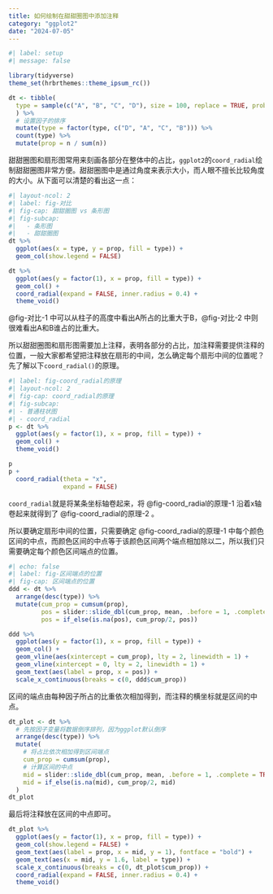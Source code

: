 ```yaml
---
title: 如何绘制在甜甜圈图中添加注释
category: "ggplot2"
date: "2024-07-05"
---
```


```r
#| label: setup
#| message: false

library(tidyverse)
theme_set(hrbrthemes::theme_ipsum_rc())

dt <- tibble(
  type = sample(c("A", "B", "C", "D"), size = 100, replace = TRUE, prob = c(0.3, 0.4, 0.2, 0.1))
  ) %>% 
  # 设置因子的排序
  mutate(type = factor(type, c("D", "A", "C", "B"))) %>% 
  count(type) %>% 
  mutate(prop = n / sum(n))
```

甜甜圈图和扇形图常用来刻画各部分在整体中的占比，`ggplot2`的`coord_radial`绘制甜甜圈图非常方便。甜甜圈图中是通过角度来表示大小，而人眼不擅长比较角度的大小。从下面可以清楚的看出这一点：

```r
#| layout-ncol: 2
#| label: fig-对比
#| fig-cap: 甜甜圈图 vs 条形图
#| fig-subcap: 
#|   - 条形图
#|   - 甜甜圈图
dt %>% 
  ggplot(aes(x = type, y = prop, fill = type)) +
  geom_col(show.legend = FALSE)

dt %>% 
  ggplot(aes(y = factor(1), x = prop, fill = type)) +
  geom_col() +
  coord_radial(expand = FALSE, inner.radius = 0.4) +
  theme_void()
```

@fig-对比-1 中可以从柱子的高度中看出A所占的比重大于B，@fig-对比-2 中则很难看出A和B谁占的比重大。

所以甜甜圈图和扇形图需要加上注释，表明各部分的占比，加注释需要提供注释的位置，一般大家都希望把注释放在扇形的中间，怎么确定每个扇形中间的位置呢？先了解以下`coord_radial()`的原理。

```r
#| label: fig-coord_radial的原理
#| layout-ncol: 2
#| fig-cap: coord_radial的原理
#| fig-subcap:
#| - 普通柱状图
#| - coord_radial
p <- dt %>% 
  ggplot(aes(y = factor(1), x = prop, fill = type)) +
  geom_col() +
  theme_void()

p
p + 
  coord_radial(theta = "x",
               expand = FALSE)
```

`coord_radial`就是将某条坐标轴卷起来，将 @fig-coord_radial的原理-1 沿着x轴卷起来就得到了 @fig-coord_radial的原理-2 。

所以要确定扇形中间的位置，只需要确定 @fig-coord_radial的原理-1 中每个颜色区间的中点，而颜色区间的中点等于该颜色区间两个端点相加除以二，所以我们只需要确定每个颜色区间端点的位置。

```r
#| echo: false
#| label: fig-区间端点的位置
#| fig-cap: 区间端点的位置
ddd <- dt %>% 
  arrange(desc(type)) %>% 
  mutate(cum_prop = cumsum(prop),
         pos = slider::slide_dbl(cum_prop, mean, .before = 1, .complete = TRUE),
         pos = if_else(is.na(pos), cum_prop/2, pos))

ddd %>% 
  ggplot(aes(y = factor(1), x = prop, fill = type)) +
  geom_col() +
  geom_vline(aes(xintercept = cum_prop), lty = 2, linewidth = 1) +
  geom_vline(xintercept = 0, lty = 2, linewidth = 1) +
  geom_text(aes(label = prop, x = pos)) +
  scale_x_continuous(breaks = c(0, ddd$cum_prop))
```

区间的端点由每种因子所占的比重依次相加得到，而注释的横坐标就是区间的中点。

```r
dt_plot <- dt %>% 
  # 先按因子变量将数据倒序排列，因为ggplot默认倒序
  arrange(desc(type)) %>% 
  mutate(
    # 将占比依次相加得到区间端点
    cum_prop = cumsum(prop),
    # 计算区间的中点
    mid = slider::slide_dbl(cum_prop, mean, .before = 1, .complete = TRUE),
    mid = if_else(is.na(mid), cum_prop/2, mid)
  )
dt_plot
```

最后将注释放在区间的中点即可。

```r
dt_plot %>% 
  ggplot(aes(y = factor(1), x = prop, fill = type)) +
  geom_col(show.legend = FALSE) +
  geom_text(aes(label = prop, x = mid, y = 1), fontface = "bold") +
  geom_text(aes(x = mid, y = 1.6, label = type)) +
  scale_x_continuous(breaks = c(0, dt_plot$cum_prop)) +
  coord_radial(expand = FALSE, inner.radius = 0.4) +
  theme_void()
```

